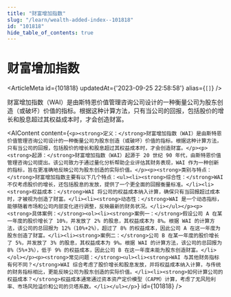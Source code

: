 ```yaml
---
title: "财富增加指数"
slug: "/learn/wealth-added-index--101818"
id: "101818"
hide_table_of_contents: true
---
```



# 财富增加指数

<ArticleMeta id={101818} updatedAt={'2023-09-25 22:58:58'} alias={`[]`} />
<div className='border-solid border-b border-t-0 my-4 border-[var(--ifm-color-gray-300)]' />

财富增加指数（WAI）是由斯特恩价值管理咨询公司设计的一种衡量公司为股东创造（或破坏）价值的指标。根据这种计算方法，只有当公司的回报，包括股价的增长和股息超过其权益成本时，才会创造财富。

<AIContent content={`<p><strong>定义：</strong>财富增加指数（WAI）是由斯特恩价值管理咨询公司设计的一种衡量公司为股东创造（或破坏）价值的指标。根据这种计算方法，只有当公司的回报，包括股价的增长和股息超过其权益成本时，才会创造财富。</p><p><strong>起源：</strong>财富增加指数（WAI）起源于 20 世纪 90 年代，由斯特恩价值管理咨询公司提出。该公司致力于通过量化分析帮助企业评估其财务表现，WAI 作为一种创新的指标，旨在更准确地反映公司为股东创造的实际价值。</p><p><strong>类别与特点：</strong>财富增加指数主要有以下几个特点：<ul><li><strong>综合性：</strong>WAI 不仅考虑股价的增长，还包括股息的发放，提供了一个更全面的回报衡量标准。</li><li><strong>权益成本：</strong>WAI 将公司的权益成本纳入计算，确保只有当回报超过成本时，才被视为创造了财富。</li><li><strong>动态性：</strong>WAI 是一个动态指标，能够随着市场和公司内部变化进行调整，反映最新的财务状况。</li></ul></p><p><strong>具体案例：</strong><ol><li><strong>案例一：</strong>假设公司 A 在某一年度的股价增长了 10%，并发放了 2% 的股息，其权益成本为 8%。根据 WAI 的计算方法，该公司的总回报为 12%（10%+2%），超过了 8% 的权益成本，因此公司 A 在这一年度为股东创造了财富。</li><li><strong>案例二：</strong>公司 B 在某一年度的股价增长了 5%，并发放了 3% 的股息，其权益成本为 9%。根据 WAI 的计算方法，该公司的总回报为 8%（5%+3%），低于 9% 的权益成本，因此公司 B 在这一年度未能为股东创造财富。</li></ol></p><p><strong>常见问题：</strong><ul><li><strong>WAI 与其他财务指标有何不同？</strong>WAI 综合考虑了股价增长和股息发放，并将权益成本纳入计算，与传统的财务指标相比，更能反映公司为股东创造的实际价值。</li><li><strong>如何计算公司的权益成本？</strong>权益成本通常通过资本资产定价模型（CAPM）计算，考虑了无风险利率、市场风险溢价和公司的贝塔系数。</li></ul></p>`} id={101818} />

